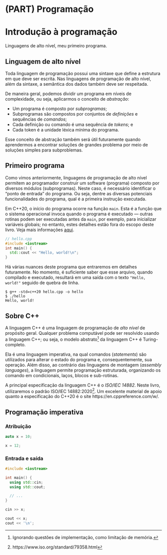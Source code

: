 # (PART) Programação {-}

# Introdução à programação {#programas}

Linguagens de alto nível, meu primeiro programa.

## Linguagem de alto nível

Toda linguagem de programação possui uma sintaxe que define a estrutura em que
deve ser escrita.  Nas linguagens de programação de alto nível, além da
sintaxe, a semântica dos dados também deve ser respeitada.

De maneira geral, podemos dividir um programa em níveis de complexidade, ou seja,
aplicarmos o conceito de *abstração*:

- Um programa é composto por *subprogramas*;
- Subprogramas são compostos por conjuntos de *definições* e sequências de
  *comandos*;
- Cada definição ou comando é uma sequência de *tokens*; e
- Cada token é a unidade léxica mínima do programa.

Esse conceito de abstração também será útil futuramente quando aprendermos a
encontrar soluções de grandes problema por meio de soluções simples para
subproblemas.

## Primeiro programa

Como vimos anteriormente, linguagens de programação de alto nível permitem ao
programador construir um software (programa) composto por diversos módulos (subprogramas). Neste caso, é
necessário identificar o "ponto de entrada" do programa. Ou seja, dentre as
diversas potenciais funcionalidades do programa, qual é a primeira instrução
executada.

Em C++20, o início do programa ocorre na função `main`. Esta é a função que o
sistema operacional invoca quando o programa é executado — outras rotinas podem
ser executadas antes da `main`, por exemplo, para inicializar variáveis
globais; no entanto, estes detalhes estão fora do escopo deste livro. Veja mais
informações [aqui](https://en.cppreference.com/w/cpp/language/main_function).

```cpp
// hello.cpp
#include <iostream>
int main() {
  std::cout << "Hello, world!\n";
}
```

Há várias nuances deste programa que entraremos em detalhes futuramente. No
momento, é suficiente saber que esse arquivo, quando compilado e executado,
resultará em uma saída com o texto `"Hello, world!"` seguido de quebra de linha.

```
$ g++ -std=c++20 hello.cpp -o hello
$ ./hello
Hello, world!
```

## Sobre C++

A linguagem C++ é uma linguagem de programação de *alto nível* de propósito
geral.  Qualquer problema computável pode ser resolvido usando a linguagem C++;
ou seja, o modelo abstrato^[Ignorando questões de implementação, como limitação
de memória.] da linguagem C++ é Turing-completo.

Ela é uma linguagem imperativa, na qual comandos (*statements*) são utilizados
para alterar o estado do programa e, consequentemente, sua operação.  Além
disso, ao contrário das linguagens de montagem (*assembly languages*),
a linguagem permite programação estruturada, organizando os comando em
condicionais, laços, blocos e sub-rotinas.

A principal especificação da linguagem C++ é o *ISO/IEC 14882*.  Neste
livro, utilizaremos o padrão ISO/IEC 14882:2020^[https://www.iso.org/standard/79358.html].
Um excelente material de apoio quanto a especificação do C++20 é o site
https://en.cppreference.com/w/.

## Programação imperativa

### Atribuição

```cpp
auto x = 10;
```

```cpp
x = 12;
```

### Entrada e saída

```cpp
#include <iostream>

int main() {
  using std::cin;
  using std::cout;

  // ...
}
```

```cpp
cin >> x;
```

```cpp
cout << x;
cout << '\n';
```
